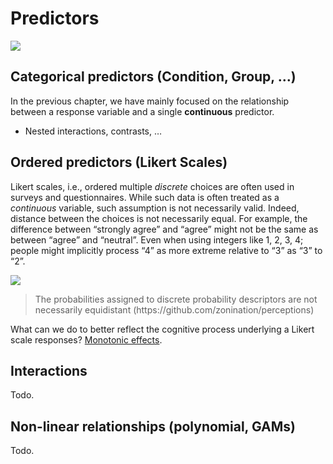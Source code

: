 # Predictors

![](https://img.shields.io/badge/status-not_started-red)

## Categorical predictors (Condition, Group, ...)

In the previous chapter, we have mainly focused on the relationship between a response variable and a single **continuous** predictor.

- Nested interactions, contrasts, ...

## Ordered predictors (Likert Scales)

Likert scales, i.e., ordered multiple *discrete* choices are often used in surveys and questionnaires. While such data is often treated as a *continuous* variable, such assumption is not necessarily valid. Indeed, distance between the choices is not necessarily equal. For example, the difference between "strongly agree" and "agree" might not be the same as between "agree" and "neutral". Even when using integers like 1, 2, 3, 4; people might implicitly process "4" as more extreme relative to "3" as "3" to "2".

![](media/probability_perception.png)

> The probabilities assigned to discrete probability descriptors are not necessarily equidistant (https://github.com/zonination/perceptions)

What can we do to better reflect the cognitive process underlying a Likert scale responses? [Monotonic effects](https://cran.r-project.org/web/packages/brms/vignettes/brms_monotonic.html).

## Interactions

Todo. 

## Non-linear relationships (polynomial, GAMs)

Todo. 